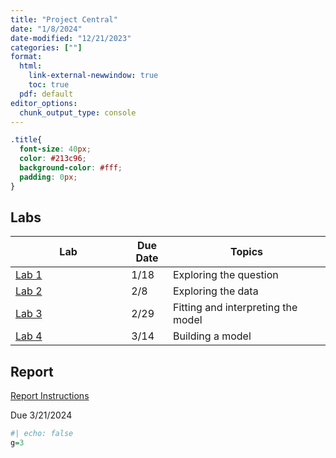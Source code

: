 ```yaml
---
title: "Project Central"
date: "1/8/2024"
date-modified: "12/21/2023"
categories: [""]
format: 
  html:
    link-external-newwindow: true
    toc: true
  pdf: default
editor_options: 
  chunk_output_type: console
---
```


```css
.title{
  font-size: 40px;
  color: #213c96;
  background-color: #fff;
  padding: 0px;
}
```

## Labs

| Lab                       | Due Date | Topics                             |
|---------------------------|----------|------------------------------------|
| [Lab 1](/labs/Lab_01.qmd) | 1/18     | Exploring the question             |
| [Lab 2](/labs/Lab_02.qmd) | 2/8      | Exploring the data                 |
| [Lab 3](/labs/Lab_03.qmd) | 2/29     | Fitting and interpreting the model |
| [Lab 4](/labs/Lab_04.qmd) | 3/14     | Building a model                   |

## Report

[Report Instructions](/labs/Project_report_instructions.qmd)

Due 3/21/2024

```r
#| echo: false
g=3
```
